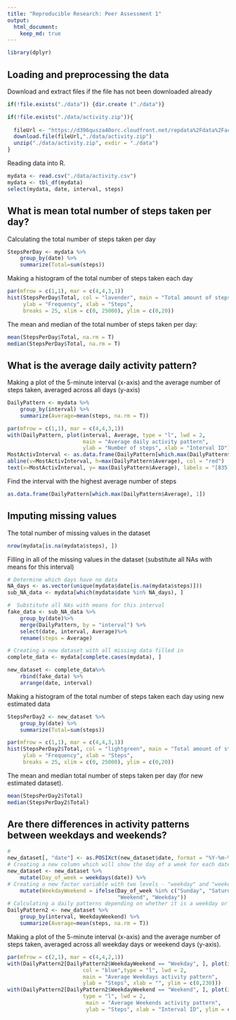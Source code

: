 ```yaml
---
title: "Reproducible Research: Peer Assessment 1"
output: 
  html_document:
    keep_md: true
---
```

```r
library(dplyr)
```

## Loading and preprocessing the data

Download and extract files if the file has not been downloaded already

```r
if(!file.exists("./data")) {dir.create ("./data")}

if(!file.exists("./data/activity.zip")){
  
  fileUrl <- "https://d396qusza40orc.cloudfront.net/repdata%2Fdata%2Factivity.zip"
  download.file(fileUrl,"./data/activity.zip")
  unzip("./data/activity.zip", exdir = "./data")
}
```

Reading data into R. 

```r

mydata <- read.csv("./data/activity.csv")
mydata <- tbl_df(mydata)
select(mydata, date, interval, steps)
```

## What is mean total number of steps taken per day?

Calculating the total number of steps taken per day

```r
StepsPerDay <- mydata %>%
    group_by(date) %>%
    summarize(Total=sum(steps))
```

Making a histogram of the total number of steps taken each day

```r
par(mfrow = c(1,1), mar = c(4,4,3,1))
hist(StepsPerDay$Total, col = "lavender", main = "Total amount of steps taken per day", 
     ylab = "Frequency", xlab = "Steps", 
     breaks = 25, xlim = c(0, 25000), ylim = c(0,20))
```

The mean and median of the total number of steps taken per day:
```r
mean(StepsPerDay$Total, na.rm = T)
median(StepsPerDay$Total, na.rm = T)
```

## What is the average daily activity pattern?

Making a plot of the 5-minute interval (x-axis) and the average number of steps taken, averaged across all days (y-axis)

```r
DailyPattern <- mydata %>%
    group_by(interval) %>%
    summarize(Average=mean(steps, na.rm = T))
```

```r
par(mfrow = c(1,1), mar = c(4,4,3,1))
with(DailyPattern, plot(interval, Average, type = "l", lwd = 2, 
                        main = "Average daily activity pattern", 
                        ylab = "Number of steps", xlab = "Interval ID"))
MostActivInterval <- as.data.frame(DailyPattern[which.max(DailyPattern$Average), 1])
abline(v=MostActivInterval, h=max(DailyPattern$Average), col = "red")
text(x=MostActivInterval, y= max(DailyPattern$Average), labels = "[835, 206]", adj = c(-0.3,1.5))
```

Find the interval with the highest average number of steps

```r
as.data.frame(DailyPattern[which.max(DailyPattern$Average), 1])
```

## Imputing missing values

The total number of missing values in the dataset

```r
nrow(mydata[is.na(mydata$steps), ])
```

Filling in all of the missing values in the dataset (substitute all NAs with means for this interval)

```r
# Determine which days have no data
NA_days <- as.vector(unique(mydata$date[is.na(mydata$steps)]))
sub_NA_data <- mydata[which(mydata$date %in% NA_days), ]

#  Substitute all NAs with means for this interval
fake_data <- sub_NA_data %>%
    group_by(date)%>%
    merge(DailyPattern, by = "interval") %>%
    select(date, interval, Average)%>%
    rename(steps = Average)

# Creating a new dataset with all missing data filled in
complete_data <- mydata[complete.cases(mydata), ]

new_dataset <- complete_data%>%
    rbind(fake_data) %>%
    arrange(date, interval)
```

Making a histogram of the total number of steps taken each day using new estimated data
 
```r
StepsPerDay2 <- new_dataset %>%
    group_by(date) %>%
    summarize(Total=sum(steps))
```

```r
par(mfrow = c(1,1), mar = c(4,4,3,1))
hist(StepsPerDay2$Total, col = "lightgreen", main = "Total amount of steps taken per day", 
     ylab = "Frequency", xlab = "Steps", 
     breaks = 25, xlim = c(0, 25000), ylim = c(0,20))
```

The mean and median total number of steps taken per day (for new estimated dataset). 

```r
mean(StepsPerDay2$Total)
median(StepsPerDay2$Total)
```

## Are there differences in activity patterns between weekdays and weekends?

```r
# 
new_dataset[, "date"] <- as.POSIXct(new_dataset$date, format = "%Y-%m-%d")
# Creating a new column which will show the day of a week for each date
new_dataset <- new_dataset %>%
    mutate(Day_of_week = weekdays(date)) %>%
# Creating a new factor variable with two levels - "weekday" and "weekend" indicating whether a given date is a weekday or weekend day
    mutate(WeekdayWeekend = ifelse(Day_of_week %in% c("Sunday", "Saturday"), 
                                   "Weekend", "Weekday")) 
# Calculating a daily patterns depending on whether it is a weekday or a weekend
DailyPattern2 <- new_dataset %>%
    group_by(interval, WeekdayWeekend) %>%
    summarize(Average=mean(steps, na.rm = T))    
```

Making a plot of the 5-minute interval (x-axis) and the average number of steps taken, averaged across all weekday days or weekend days (y-axis).

```r
par(mfrow = c(2,1), mar = c(4,4,2,1))
with(DailyPattern2[DailyPattern2$WeekdayWeekend == "Weekday", ], plot(interval, Average, 
                        col = "blue",type = "l", lwd = 2, 
                        main = "Average Weekdays activity pattern", 
                        ylab = "Steps", xlab = "", ylim = c(0,230)))
with(DailyPattern2[DailyPattern2$WeekdayWeekend == "Weekend", ], plot(interval, Average,
                        type = "l", lwd = 2, 
                         main = "Average Weekends activity pattern", 
                         ylab = "Steps", xlab = "Interval ID", ylim = c(0,230)))
```

